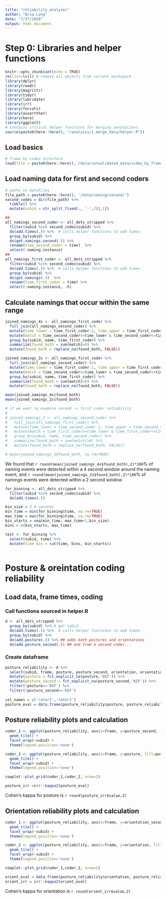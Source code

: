 ```yaml
---
title: "reliability_analyses"
author: "Bria Long"
date: "7/27/2020"
output: html_document
---
```


# Step 0: Libraries and helper functions
```r
knitr::opts_chunk$set(echo = TRUE)
rm(list=ls()) # remove all objects from current workspace
library(dplyr)
library(readr)
library(magrittr)
library(tidyr)
library(lubridate)
library(irr)
library(forcats)
library(assertthat)
library(here)
library(ggplot2)
# Contains critical helper functions for merging annotations
source(paste0(here::here(), "/analysis/1_merge_data/helper.R")) 
```

## Load basics
```r
# frame by video structure
load(file = paste0(here::here(),'/data/consolidated_data/video_by_frame.RData'))
```

## Load naming data for first and second coders
```r
# paths to datafiles
file_path = paste0(here::here(), '/data/naming/second/')
second_codes = dir(file_path) %>%
  tibble() %>%
  mutate(subid = str_split_fixed(., '-',2)[,1])

##
all_namings_second_coder <- all_dets_stripped %>%
  filter(subid %in% second_codes$subid) %>%
  do(add.times(.)) %>%  # calls helper functions to add times
  group_by(subid) %>%
  do(get.namings.second(.)) %>%
  rename(time_second_coder = time)  %>%
  select(-naming.instance) 
##
all_namings_first_coder <- all_dets_stripped %>%
  filter(subid %in% second_codes$subid) %>%
  do(add.times(.)) %>%  # calls helper functions to add times
  group_by(subid) %>%
  do(get.namings(.))  %>%
  rename(time_first_coder = time) %>%
  select(-naming.instance, -X) 
```

## Calculate namings that occur within the same range
```r
joined_namings_4s <- all_namings_first_coder %>%
  full_join(all_namings_second_coder) %>%
  mutate(time_lower = time_first_coder-2, time_upper = time_first_coder+2) %>%
  mutate(match = time_second_coder>=time_lower & time_second_coder<=time_upper) %>%
  group_by(subid, name, time_first_coder) %>%
  summarize(found_both = sum(match)>0) %>% 
  mutate(found_both = replace_na(found_both, FALSE))

joined_namings_2s <- all_namings_first_coder %>%
  full_join(all_namings_second_coder) %>%
  mutate(time_lower = time_first_coder-1, time_upper = time_first_coder+1) %>%
  mutate(match = time_second_coder>=time_lower & time_second_coder<=time_upper) %>%
  group_by(subid, name, time_first_coder) %>%
  summarize(found_both = sum(match)>0) %>% 
  mutate(found_both = replace_na(found_both, FALSE))

mean(joined_namings_4s$found_both)
mean(joined_namings_2s$found_both)

# if we want to examine second -> first coder reliability
#
# joined_namings_2 <- all_namings_second_coder %>%
#   full_join(all_namings_first_coder) %>%
#   mutate(time_lower = time_second_coder-2, time_upper = time_second_coder+2) %>%
#   mutate(match = time_first_coder>=time_lower & time_first_coder<=time_upper) %>%
#   group_by(subid, name, time_second_coder) %>%
#   summarize(found_both = sum(match)>0) %>%
#   mutate(found_both = replace_na(found_both, FALSE))

# mean(joined_namings_2$found_both, na.rm=TRUE)

```
We found that `r round(mean(joined_namings_4s$found_both),2)*100`% of naming events were detected within a 4 second window around the naming event, and `r round(mean(joined_namings_2s$found_both),2)*100`% of namings events were detected within a 2 second window.



```r
for_binning <- all_dets_stripped %>%
  filter(subid %in% second_codes$subid) %>%
  do(add.times(.))

bin_size = 3 # seconds
min_time = min(for_binning$time, na.rm=TRUE)
max_time = max(for_binning$time, na.rm=TRUE)
bin_starts = seq(min_time, max_time+1,bin_size)
bins = c(bin_starts, max_time)

test <- for_binning %>%
  select(subid, time) %>%
  mutate(time_bin = cut(time, bins, bin_starts))
  
```

# Posture & oreintation coding reliability

## Load data, frame times, coding 
### Call functions sourced in helper.R
```r
d <- all_dets_stripped %>%
  group_by(subid) %>% # get subid
  do(add.times(.)) %>%  # calls helper functions to add times
  group_by(subid) %>%
  do(add.posture(.)) %>% ## adds both postures and orientatinos
  do(add.posture.second(.)) ## and from a second coder...
```

### Create dataframe
```r
posture_reliability <- d %>%
  select(subid, frame, posture, posture_second, orientation, orientation_second) %>%
  mutate(posture = fct_explicit_na(posture,'NIF')) %>%
  mutate(posture_second = fct_explicit_na(posture_second,'NIF')) %>%
  filter(!posture=='NIF') %>%
  filter(!posture_second=='NIF')
  
col_names = c('rater1','rater2')
posture_eval = data.frame(posture_reliability$posture, posture_reliability$posture_second)
```

## Posture reliability plots and calculation
```r
coder_1 <- ggplot(posture_reliability, aes(x=frame, y=posture_second, fill=posture_second)) +
  geom_tile() +
  facet_wrap(~subid) + 
  theme(legend.position='none')

coder_2 <- ggplot(posture_reliability, aes(x=frame, y=posture, fill=posture)) +
  geom_tile() +
  facet_wrap(~subid) + 
  theme(legend.position='none')

cowplot::plot_grid(coder_1,coder_2, nrow=2)
```

```r
posture_irr =irr::kappa2(posture_eval)
```
Cohen's kappa for posture is `r round(posture_irr$value,2)`


## Orientation reliability plots and calculation
```R
coder_1 <- ggplot(posture_reliability, aes(x=frame, y=orientation_second, fill=orientation_second)) +
  geom_tile() +
  facet_wrap(~subid) + 
  theme(legend.position='none')

coder_2 <- ggplot(posture_reliability, aes(x=frame, y=orientation, fill=orientation)) +
  geom_tile() +
  facet_wrap(~subid) + 
  theme(legend.position='none')

cowplot::plot_grid(coder_1,coder_2, nrow=2)
```

```R
orient_eval = data.frame(posture_reliability$orientation, posture_reliability$orientation_second)
orient_irr = irr::kappa2(orient_eval)
```
Cohen's kappa for orientation is `r round(orient_irr$value,2)`





